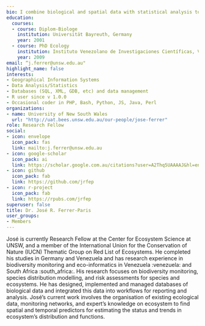 ```yaml
---
bio: I combine biological and spatial data with statistical analysis to study the distribution of species, ecosystems and their threats in order to inform conservation actions
education:
  courses:
  - course: Diplom-Biologe
    institution: Universität Bayreuth, Germany
    year: 2001
  - course: PhD Ecology
    institution: Instituto Venezolano de Investigaciones Científicas, Venezuela
    year: 2009
email: “j.ferrer@unsw.edu.au"
highlight_name: false
interests:
- Geographical Information Systems
- Data Analysis/Statistics
- Databases (SQL, XML, GDB, etc) and data management
- R user since v 1.0.0
- Occasional coder in PHP, Bash, Python, JS, Java, Perl
organizations:
- name: University of New South Wales
  url: "http://uat.bees.unsw.edu.au/our-people/jose-ferrer"
role: Research Fellow
social:
- icon: envelope
  icon_pack: fas
  link: mailto:j.ferrer@unsw.edu.au
- icon: google-scholar
  icon_pack: ai
  link: https://scholar.google.com.au/citations?user=A2Thq5UAAAAJ&hl=en
- icon: github
  icon_pack: fab
  link: https://github.com/jrfep  
- icon: r-project
  icon_pack: fab
  link: https://rpubs.com/jrfep
superuser: false
title: Dr. José R. Ferrer-Paris
user_groups:
- Members
---
```


José is currently Research Fellow at the Center for Ecosystem Science at UNSW, and a member of the International Union for the Conservation of Nature (IUCN) Thematic Group on Red List of Ecosystems. He completed his studies in Germany and Venezuela and has research experience in biodiversity monitoring and eco-informatics in Venezuela :venezuela: and South Africa :south_africa:. His research focuses on biodiversity monitoring, species distribution modelling, and risk assessments for species and ecosystems. He has designed, implemented and managed databases of biological data and integrated this data into workflows for reporting and analysis. José’s current work involves the organisation of existing ecological data, monitoring networks, and expert’s knowledge on ecosystem to find spatial and temporal predictors for estimating the status and trends in ecosystem’s distribution and functions. 
